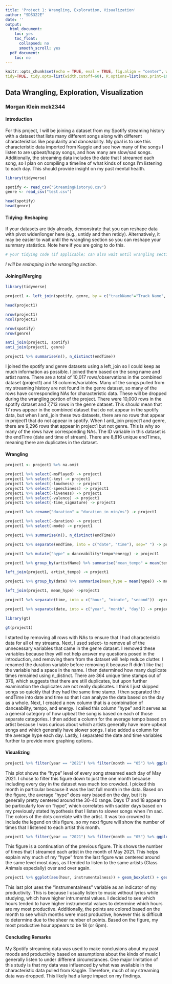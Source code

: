 ```yaml
---
title: 'Project 1: Wrangling, Exploration, Visualization'
author: "SDS322E"
date: ''
output:
  html_document:
    toc: yes
    toc_float:
      collapsed: no
      smooth_scroll: yes
  pdf_document:
    toc: no
---
```


```r
knitr::opts_chunk$set(echo = TRUE, eval = TRUE, fig.align = "center", warning = F, message = F,
tidy=TRUE, tidy.opts=list(width.cutoff=60), R.options=list(max.print=100))
```

## Data Wrangling, Exploration, Visualization

### Morgan Klein mck2344

#### Introduction 

For this project, I will be joining a dataset from my Spotify streaming history with a dataset that lists many different songs along with different characteristics like popularity and danceability. My goal is to use this characteristic data imported from Kaggle and see how many of the songs I listen to are upbeat/happy songs, and how many are slow/sad songs. Additionally, the streaming data includes the date that I streamed each song, so I plan on compiling a timeline of what kinds of songs I'm listening to each day. This should provide insight on my past mental health.

```R
library(tidyverse)

spotify <- read_csv("StreamingHistory0.csv")
genre <- read_csv("test.csv")

head(spotify)
head(genre)
```



#### Tidying: Reshaping

If your datasets are tidy already, demonstrate that you can reshape data with pivot wider/longer here (e.g., untidy and then retidy). Alternatively, it may be easier to wait until the wrangling section so you can reshape your summary statistics. Note here if you are going to do this.

```R
# your tidying code (if applicable; can also wait until wrangling section)
```

*I will be reshaping in the wrangling section.*
    
#### Joining/Merging

```R
library(tidyverse)

project1 <- left_join(spotify, genre, by = c("trackName"="Track Name", "artistName"="Artist Name"))

head(project1)

nrow(project1)
ncol(project1)

nrow(spotify)
nrow(genre)

anti_join(project1, spotify)
anti_join(project1, genre)

project1 %>% summarise(n(), n_distinct(endTime))
```

I joined the spotify and genre datasets using a left_join so I could keep as much information as possible. I joined them based on the song name and artist name. There are a total of 10,017 rows/observations in the combined dataset (project1) and 18 columns/variables. Many of the songs pulled from my streaming history are not found in the genre dataset, so many of the rows have corresponding NAs for characteristic data. These will be dropped during the wrangling portion of the project. There were 10,000 rows in the spotify dataset and 7,713 rows in the genre dataset. This should mean that 17 rows appear in the combined dataset that do not appear in the spotify data, but when I anti_join these two datasets, there are no rows that appear in project1 that do not appear in spotify. When I anti_join project1 and genre, there are 9,296 rows that appear in project1 but not genre. This is why so many of the rows have corresponding NAs. The ID variable in this dataset is the endTime (date and time of stream). There are 8,816 unique endTimes, meaning there are duplicates in the dataset.



####  Wrangling

```R
project1 <- project1 %>% na.omit

project1 %>% select(-msPlayed) -> project1
project1 %>% select(-key) -> project1
project1 %>% select(-loudness) -> project1
project1 %>% select(-speechiness) -> project1
project1 %>% select(-liveness) -> project1
project1 %>% select(-valence) -> project1
project1 %>% select(-time_signature) -> project1

project1 %>% rename("duration" = "duration_in min/ms") -> project1

project1 %>% select(-duration) -> project1
project1 %>% select(-mode) -> project1

project1 %>% summarise(n(), n_distinct(endTime))

project1 %>% separate(endTime, into = c("date", "time"), sep=" ") -> project1

project1 %>% mutate("hype" = danceability*tempo*energy) -> project1

project1 %>% group_by(artistName) %>% summarise("mean_tempo" = mean(tempo)) -> artist_tempo

left_join(project1, artist_tempo) -> project1

project1 %>% group_by(date) %>% summarise(mean_hype = mean(hype)) -> mean_hype

left_join(project1, mean_hype) ->project1

project1 %>% separate(time, into = c("hour", "minute", "second")) ->project1

project1 %>% separate(date, into = c("year", "month", "day")) -> project1

library(gt)

gt(project1)
```

I started by removing all rows with NAs to ensure that I had characteristic data for all of my streams. Next, I used select- to remove all of the unnecessary variables that came in the genre dataset. I removed these variables because they will not help answer my questions posed in the introduction, and removing them from the dataset will help reduce clutter. I renamed the duration variable before removing it because R didn't like that the variable had a space in the name. I then determined how many duplicate times remained using n_distinct. There are 364 unique time stamps out of 376, which suggests that there are still duplicates, but upon further examination the duplicates are not really duplicates. I think I just skipped songs so quickly that they had the same time stamp. I then separated the endTime into date and time so that I can analyze the data based on the day as a whole. Next, I created a new column that is a combination of danceability, tempo, and energy. I called this column "hype" and it serves as a general category of how upbeat the song is based on each of those separate categories. I then added a column for the average tempo based on artist because I was curious about which artists generally have more upbeat songs and which generally have slower songs. I also added a column for the average hype each day. Lastly, I separated the date and time variables further to provide more graphing options.


#### Visualizing

```R
project1 %>% filter(year == "2021") %>% filter(month == "05") %>% ggplot(aes(day, hype)) + geom_boxplot() + geom_jitter(aes(color = artistName)) +theme(legend.position = "none") + scale_y_continuous(breaks = seq(0,100, 10)) + ggtitle("Daily Hype in May 2021") + xlab("Day") + ylab("Hype")
```

This plot shows the "hype" level of every song streamed each day of May 2021. I chose to filter this figure down to just the one month because including every day in the dataset was much too crowded. I picked this month in particular because it was the last full month in the data. Based on the figure, the average "hype" does vary based on the day, but it is generally pretty centered around the 30-40 range. Days 17 and 18 appear to be particularly low on "hype", which correlates with sadder days based on my previously stated hypothesis that I listen to slower songs when I'm sad. The colors of the dots correlate with the artist. It was too crowded to include the legend on this figure, so my next figure will show the number of times that I listened to each artist this month.

```R
project1 %>% filter(year == "2021") %>% filter(month == "05") %>% ggplot(aes(x = artistName, fill=artistName)) + geom_bar(stat = "count") + theme(legend.position = "none", axis.text.x = element_text(angle=45, hjust=1)) + ggtitle("Total Artist Streams in May 2021") + xlab("Artist") + ylab("Streams")
```

This figure is a continuation of the previous figure. This shows the number of times that I streamed each artist in the month of May 2021. This helps explain why much of my "hype" from the last figure was centered around the same level most days, as I tended to listen to the same artists (Glass Animals especially) over and over again.

```R
project1 %>% ggplot(aes(hour, instrumentalness)) + geom_boxplot() + geom_jitter(aes(color=month)) + scale_y_continuous(breaks = seq(0, 1, .1)) + ggtitle("Productivity by Hour and Month") + xlab("Hour") + ylab("Productivity (Instrumentalness)")
```

This last plot uses the "instrumentalness" variable as an indicator of my productivity. This is because I usually listen to music without lyrics while studying, which have higher intrumental values. I decided to see which hours tended to have higher instrumental values to determine which hours are my most productive. Additionally, the points are colored based on the month to see which months were most productive, however this is difficult to determine due to the sheer number of points. Based on the figure, my most productive hour appears to be 18 (or 6pm).

#### Concluding Remarks

My Spotify streaming data was used to make conclusions about my past moods and productivity based on assumptions about the kinds of music I generally listen to under different circumstances. One major limitation of this study is that my data was influenced by what was available in the characteristic data pulled from Kaggle. Therefore, much of my streaming data was dropped. This likely had a large impact on my findings.




